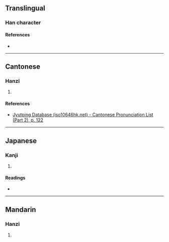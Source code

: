 {{character info/new}}
==Translingual==

===Han character===
{{Han char|rn=72|rad=日|as=05|sn=9|four=|canj=ADJ|ids=⿰日末}}

====References====
* {{Han ref|kx=0493.150|dkj=13848|dj=0857.030|hdz=21497.020|uh=6629|ud=26153}}

----

==Cantonese==

===Hanzi===
{{yue-hanzi|jyut=[[mut6]]|y=mut6}}

# {{defn|lang=yue|sort=日05}}

====References====
* [http://www.iso10646hk.net/jp/document/download.jsp Jyutping Database (iso10646hk.net) - Cantonese Pronunciation List (Part 2), p. 122]

----

==Japanese==

===Kanji===
{{ja-kanji|grade=|rs=日05}}

# {{defn|lang=ja|sort=日05}}

====Readings====
* {{ja-readings|on=[[ばつ]] (batsu), [[まち]] (machi)|kun=[[くもる]] (kumoru), [[ほし]] (hoshi)}}

----

==Mandarin==

===Hanzi===
{{cmn-hanzi|pin=[[mò]] ([[mo4]])|wg=mo<sup>4</sup>}}

# {{defn|lang=cmn|sort=日05}}